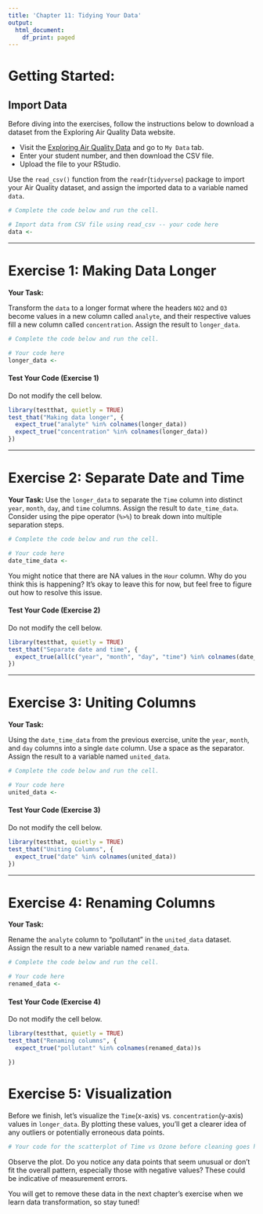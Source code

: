 ```yaml
---
title: 'Chapter 11: Tidying Your Data'
output:
  html_document:
    df_print: paged
---
```


# Getting Started:

## Import Data

Before diving into the exercises, follow the instructions below to download a dataset from the Exploring Air Quality Data website.

-   Visit the [Exploring Air Quality Data](https://uoft-chem.shinyapps.io/Air_Quality_App/) and go to `My Data` tab.
-   Enter your student number, and then download the CSV file.
-   Upload the file to your RStudio. 

Use the `read_csv()` function from the `readr`(`tidyverse`) package to import your Air Quality dataset, and assign the imported data to a variable named `data`.

```r
# Complete the code below and run the cell.

# Import data from CSV file using read_csv -- your code here
data <- 
```

------------------------------------------------------------------------

# Exercise 1: Making Data Longer

**Your Task:**

Transform the `data` to a longer format where the headers `NO2` and `O3` become values in a new column called `analyte`, and their respective values fill a new column called `concentration`. Assign the result to `longer_data`.

```r
# Complete the code below and run the cell.

# Your code here
longer_data <- 
```

#### Test Your Code (Exercise 1)

Do not modify the cell below. 

```r
library(testthat, quietly = TRUE)
test_that("Making data longer", {
  expect_true("analyte" %in% colnames(longer_data))
  expect_true("concentration" %in% colnames(longer_data))
})

```


------------------------------------------------------------------------

# Exercise 2: Separate Date and Time

**Your Task:**
Use the `longer_data` to separate the `Time` column into distinct `year`, `month`, `day`, and `time` columns. Assign the result to `date_time_data`. Consider using the pipe operator (`%>%`) to break down into multiple separation steps.

```r
# Complete the code below and run the cell.

# Your code here
date_time_data <- 
```
You might notice that there are NA values in the `Hour` column. Why do you think this is happening? It's okay to leave this for now, but feel free to figure out how to resolve this issue.


#### Test Your Code (Exercise 2)

Do not modify the cell below. 

```r
library(testthat, quietly = TRUE)
test_that("Separate date and time", {
  expect_true(all(c("year", "month", "day", "time") %in% colnames(date_time_data)))
})
```


------------------------------------------------------------------------

# Exercise 3: Uniting Columns

**Your Task:**

Using the `date_time_data` from the previous exercise, unite the `year`, `month`, and `day` columns into a single `date` column. Use a space as the separator. Assign the result to a variable named `united_data`.

```r
# Complete the code below and run the cell.

# Your code here
united_data <- 
```


#### Test Your Code (Exercise 3)

Do not modify the cell below. 
```r
library(testthat, quietly = TRUE)
test_that("Uniting Columns", {
  expect_true("date" %in% colnames(united_data))
})
```


------------------------------------------------------------------------

# Exercise 4: Renaming Columns

**Your Task:**


Rename the `analyte` column to "pollutant" in the `united_data` dataset. Assign the result to a new variable named `renamed_data`.

```r
# Complete the code below and run the cell.

# Your code here
renamed_data <- 
```


#### Test Your Code (Exercise 4)

Do not modify the cell below. 
```r
library(testthat, quietly = TRUE)
test_that("Renaming columns", {
  expect_true("pollutant" %in% colnames(renamed_data))s

})

```


# Exercise 5: Visualization

Before we finish, let's visualize the `Time`(x-axis) vs. `concentration`(y-axis) values in `longer_data`. By plotting these values, you'll get a clearer idea of any outliers or potentially erroneous data points. 


```r
# Your code for the scatterplot of Time vs Ozone before cleaning goes here.
```

Observe the plot. Do you notice any data points that seem unusual or don't fit the overall pattern, especially those with negative values? These could be indicative of measurement errors. 

You will get to remove these data in the next chapter's exercise when we learn data transformation, so stay tuned!
